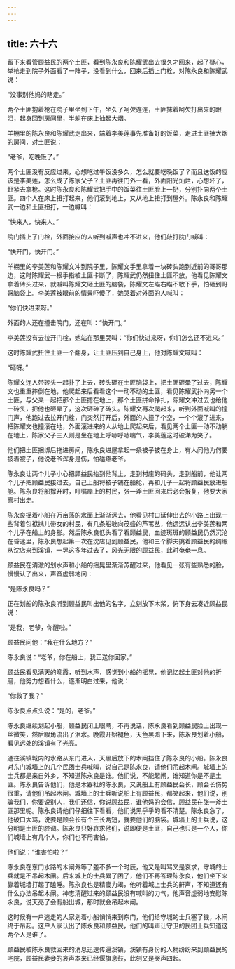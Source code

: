 ```yaml
---
---
---
```

title: 六十六
---



留下来看管顾益民的两个土匪，看到陈永良和陈耀武出去很久才回来，起了疑心，举枪走到院子外面看了一阵子，没看到什么，回来后插上门栓，对陈永良和陈耀武说：

“没事别他妈的瞎走。”

两个土匪抱着枪在院子里坐到下午，坐久了呵欠连连，土匪抹着呵欠打出来的眼泪，起身回到房间里，半躺在床上抽起大烟。

羊棚里的陈永良和陈耀武走出来，端着李美莲事先准备好的饭菜，走进土匪抽大烟的房间，对土匪说：

“老爷，吃晚饭了。”

两个土匪没有反应过来，心想吃过午饭没多久，怎么就要吃晚饭了？而且送饭的应该是李美莲，怎么成了陈家父子？土匪再往门外一看，外面阳光灿烂，心想坏了，赶紧去拿枪。这时陈永良和陈耀武把手中的饭菜往土匪脸上一扔，分别扑向两个土匪。四个人在床上扭打起来，他们滚到地上，又从地上扭打到屋外。陈永良和陈耀武一边和土匪扭打，一边喊叫：

“快来人，快来人。”

院门插上了门栓，外面接应的人听到喊声也冲不进来，他们敲打院门喊叫：

“快开门，快开门。”

羊棚里的李美莲和陈耀文冲到院子里，陈耀文手里拿着一块砖头跑到近前的哥哥那边，这时陈耀武一根手指被土匪卡断了，陈耀武仍然扭住土匪不放，他看见陈耀文拿着砖头过来，就喊叫陈耀文砸土匪的脑袋，陈耀文左瞄右瞄不敢下手，怕砸到哥哥脑袋上。李美莲被眼前的情景吓傻了，她哭着对外面的人喊叫：

“你们快进来呀。”

外面的人还在撞击院门，还在叫：“快开门。”

李美莲没有去拉开门栓，她站在那里哭叫：“你们快进来呀，你们怎么还不进来。”

这时陈耀武扭住土匪一个翻身，让土匪压到自己身上，他对陈耀文喊叫：

“砸呀。”

陈耀文连人带砖头一起扑了上去，砖头砸在土匪脑袋上，把土匪砸晕了过去，陈耀文也重重摔倒在地，他爬起来后看看这个一动不动的土匪，看见陈耀武扑向另一个土匪，与父亲一起把那个土匪摁在地上，那个土匪拼命挣扎，陈耀文冲过去也给他一砖头，把他也砸晕了，这次砸碎了砖头。陈耀文再次爬起来，听到外面喊叫的撞门声，他跑过去拉开门栓，门突然打开后，外面的人撞了个空，一个个滚了进来，把陈耀文也撞滚在地，外面滚进来的人从地上爬起来后，看见两个土匪一动不动躺在地上，陈家父子三人则是坐在地上呼哧呼哧喘气，李美莲这时破涕为笑了。

他们把土匪捆绑后拖进房间，陈永良进屋拿起一条被子披在身上，有人问他为何要披着被子，他说老爷浑身是伤，怕碰疼老爷。

陈永良让两个儿子小心把顾益民抬到他背上，走到村庄的码头，走到船前，他让两个儿子把顾益民接过去，自己上船将被子铺在船舱，再和儿子一起将顾益民放进船舱。陈永良将船撑开时，叮嘱岸上的村民，张一斧土匪回来后必会报复，他要大家离村出走。

陈永良摇着小船在万亩荡的水面上渐渐远去，他看见村口延伸出去的小路上出现一些背着包袱携儿带女的村民，有几条船驶向茂盛的芦苇丛，他远远认出李美莲和两个儿子在船上的身影。然后陈永良低头看了看顾益民，血迹斑斑的顾益民仍然沉沦在昏迷里，陈永良想起第一次在沈店见到顾益民，他和三个脚夫挑着顾益民的绸缎从沈店来到溪镇，一晃这多年过去了，风光无限的顾益民，此时奄奄一息。

顾益民在清澈的划水声和小船的摇晃里渐渐苏醒过来，他看见一张有些熟悉的脸，慢慢认了出来，声音虚弱地问：

“是陈永良吗？”

正在划船的陈永良听到顾益民叫出他的名字，立刻放下木桨，俯下身去凑近顾益民说：

“是我，老爷，你醒啦。”

顾益民问他：“我在什么地方？”

陈永良说：“老爷，你在船上，我正送你回家。”

顾益民看见满天的晚霞，听到水声，感觉到小船的摇晃，他记忆起土匪对他的折磨，他努力想着什么，逐渐明白过来，他说：

“你救了我？”

陈永良点点头说：“是的，老爷。”

陈永良继续划起小船，顾益民闭上眼睛，不再说话，陈永良看到顾益民脸上出现一丝微笑，然后眼角流出了泪水。晚霞开始褪色，天色黑暗下来，陈永良划着小船，看见远处的溪镇有了光亮。

通往溪镇城内的水路从东门进入，天黑后放下的木闸挡住了陈永良的小船。陈永良对东门城墙上的几个民团士兵喊叫，说自己是陈永良，请他们吊起木闸。城墙上的士兵都是来自外乡，不知道陈永良是谁。他们说，不能起闸，谁知道你是不是土匪。陈永良告诉他们，他是木器社的陈永良，又说船上有顾益民会长，顾会长伤势很重，请他们吊起木闸。城墙上的士兵听说船上有顾益民，都笑起来，他们说，别骗我们，你要说别人，我们还信，你说顾益民，谁他妈的会信，顾益民在张一斧土匪那里呢。陈永良请他们仔细往下看看，他们说黑乎乎的看不清楚。陈永良急了，他破口大骂，说要是顾会长有个三长两短，就要他们的脑袋。城墙上的士兵说，这分明是土匪的腔调。陈永良只好哀求他们，说即便是土匪，自己也只是一个人，你们城墙上有几个人，你们也不用害怕。

他们说：“谁害怕啦？”

陈永良在东门水路的木闸外等了差不多一个时辰，他又是叫骂又是哀求，守城的士兵就是不吊起木闸。后来城上的士兵累了困了，他们不再答理陈永良，他们坐下来靠着城墙打起了瞌睡。陈永良也是精疲力竭，他听着城上士兵的鼾声，不知道还有什么办法吊起木闸。神志清醒过来的顾益民没有喊叫的力气，他声音虚弱地安慰陈永良，说天亮了会有船出城，那时就会吊起木闸。

这时候有一户逃走的人家划着小船悄悄来到东门，他们给守城的士兵塞了钱，木闸终于吊起。这户人家认出了陈永良和顾益民，他们的叫声让守卫的民团士兵知道这两个人是谁了。

顾益民被陈永良救回来的消息迅速传遍溪镇，溪镇有身份的人物纷纷来到顾益民的宅院，顾益民妻妾的哀声本来已经偃旗息鼓，此刻又是哭声四起。